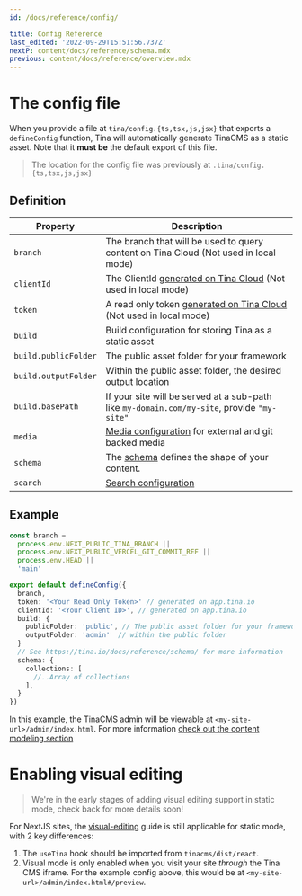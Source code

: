```yaml
---
id: /docs/reference/config/

title: Config Reference
last_edited: '2022-09-29T15:51:56.737Z'
nextP: content/docs/reference/schema.mdx
previous: content/docs/reference/overview.mdx
---
```


# The config file

When you provide a file at `tina/config.{ts,tsx,js,jsx}` that exports a `defineConfig` function,
Tina will automatically generate TinaCMS as a static asset. Note that it **must be** the default export of this file.

> The location for the config file was previously at `.tina/config.{ts,tsx,js,jsx}`

## Definition

| Property             | Description                                                                                                           |
| -------------------- | --------------------------------------------------------------------------------------------------------------------- |
| `branch`             | The branch that will be used to query content on Tina Cloud (Not used in local mode)                                  |
| `clientId`           | The ClientId [generated on Tina Cloud](/docs/tina-cloud/dashboard/) (Not used in local mode)                          |
| `token`              | A read only token [generated on Tina Cloud](/docs/tina-cloud/dashboard/projects/#api-tokens) (Not used in local mode) |
| `build`              | Build configuration for storing Tina as a static asset                                                                |
| `build.publicFolder` | The public asset folder for your framework                                                                            |
| `build.outputFolder` | Within the public asset folder, the desired output location                                                           |
| `build.basePath`     | If your site will be served at a sub-path like `my-domain.com/my-site`, provide `"my-site"`                           |
| `media`              | [Media configuration](/docs/reference/media/overview/) for external and git backed media                              |
| `schema`             | The [schema](/docs/reference/schema/) defines the shape of your content.                                              |
| `search`             | [Search configuration](/docs/reference/search/overview/#configuration)                                                |

## Example

```ts
const branch =
  process.env.NEXT_PUBLIC_TINA_BRANCH ||
  process.env.NEXT_PUBLIC_VERCEL_GIT_COMMIT_REF ||
  process.env.HEAD ||
  'main'

export default defineConfig({
  branch,
  token: '<Your Read Only Token>' // generated on app.tina.io
  clientId: '<Your Client ID>', // generated on app.tina.io
  build: {
    publicFolder: 'public', // The public asset folder for your framework
    outputFolder: 'admin'  // within the public folder
  }
  // See https://tina.io/docs/reference/schema/ for more information
  schema: {
    collections: [
      //..Array of collections
    ],
  }
})
```

In this example, the TinaCMS admin will be viewable at `<my-site-url>/admin/index.html`.
For more information [check out the content modeling section](/docs/schema/)

# Enabling visual editing

> We're in the early stages of adding visual editing support in static mode, check back for more details soon!

For NextJS sites, the [visual-editing](/docs/tinacms-context/) guide is still applicable for static mode, with 2 key differences:

1. The `useTina` hook should be imported from `tinacms/dist/react`.
2. Visual mode is only enabled when you visit your site _through_ the Tina CMS iframe. For the example config
   above, this would be at `<my-site-url>/admin/index.html#/preview`.
